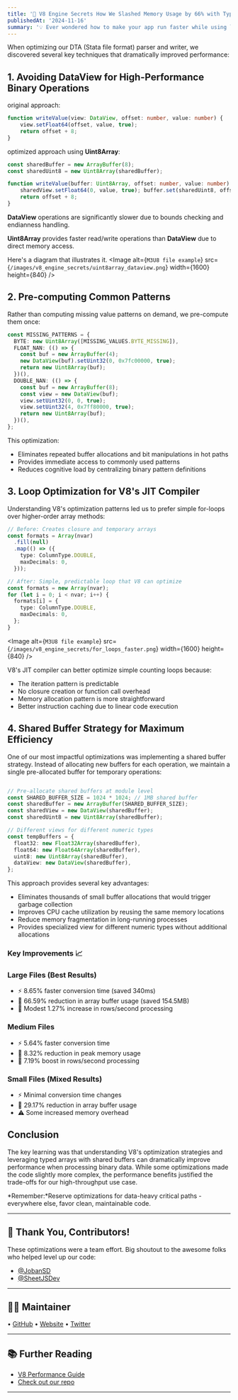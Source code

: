 ```yaml
---
title: '🚀 V8 Engine Secrets How We Slashed Memory Usage by 66% with TypedArrays'
publishedAt: '2024-11-16'
summary: '💡 Ever wondered how to make your app run faster while using less memory? educe memory usage by 66% and boost processing speed by 10%—all by optimizing how we handle data!'
---
```


When optimizing our DTA (Stata file format) parser and writer, we discovered several key techniques that dramatically improved performance:

## 1. Avoiding DataView for High-Performance Binary Operations
original approach: 
```ts
function writeValue(view: DataView, offset: number, value: number) {  
	view.setFloat64(offset, value, true);
	return offset + 8; 
}
```
optimized approach using **Uint8Array**:
```ts
const sharedBuffer = new ArrayBuffer(8); 
const sharedUint8 = new Uint8Array(sharedBuffer); 

function writeValue(buffer: Uint8Array, offset: number, value: number) {
	sharedView.setFloat64(0, value, true); buffer.set(sharedUint8, offset);
	return offset + 8; 
}
```
**DataView** operations are significantly slower due to bounds checking and endianness handling. 

**Uint8Array** provides faster read/write operations than **DataView** due to direct memory access.

Here's a diagram that illustrates it.
<Image
  alt={`M3U8 file example`}
  src={`/images/v8_engine_secrets/uint8array_dataview.png`}
  width={1600}
  height={840} 
/>

## 2. Pre-computing Common Patterns
Rather than computing missing value patterns on demand, we pre-compute them once: 

```ts
const MISSING_PATTERNS = {
  BYTE: new Uint8Array([MISSING_VALUES.BYTE_MISSING]),
  FLOAT_NAN: (() => {
    const buf = new ArrayBuffer(4);
    new DataView(buf).setUint32(0, 0x7fc00000, true);
    return new Uint8Array(buf);
  })(),
  DOUBLE_NAN: (() => {
    const buf = new ArrayBuffer(8);
    const view = new DataView(buf);
    view.setUint32(0, 0, true);
    view.setUint32(4, 0x7ff80000, true);
    return new Uint8Array(buf);
  })(),
};
```

This optimization:
* Eliminates repeated buffer allocations and bit manipulations in hot paths
* Provides immediate access to commonly used patterns 
* Reduces cognitive load by centralizing binary pattern definitions
## 3. Loop Optimization for V8's JIT Compiler
Understanding V8's optimization patterns led us to prefer simple for-loops over higher-order array methods:

```ts
// Before: Creates closure and temporary arrays
const formats = Array(nvar)
  .fill(null)
  .map(() => ({
    type: ColumnType.DOUBLE,
    maxDecimals: 0,
  }));

// After: Simple, predictable loop that V8 can optimize
const formats = new Array(nvar);
for (let i = 0; i < nvar; i++) {
  formats[i] = {
    type: ColumnType.DOUBLE,
    maxDecimals: 0,
  };
}
```

<Image
  alt={`M3U8 file example`}
  src={`/images/v8_engine_secrets/for_loops_faster.png`}
  width={1600}
  height={840} 
/>

V8's JIT compiler can better optimize simple counting loops because:
* The iteration pattern is predictable
* No closure creation or function call overhead
* Memory allocation pattern is more straightforward
* Better instruction caching due to linear code execution

## 4. Shared Buffer Strategy for Maximum Efficiency
One of our most impactful optimizations was implementing a shared buffer strategy.
Instead of allocating new buffers for each operation, we maintain a single pre-allocated buffer for temporary operations:
```ts

// Pre-allocate shared buffers at module level
const SHARED_BUFFER_SIZE = 1024 * 1024; // 1MB shared buffer
const sharedBuffer = new ArrayBuffer(SHARED_BUFFER_SIZE);
const sharedView = new DataView(sharedBuffer);
const sharedUint8 = new Uint8Array(sharedBuffer);

// Different views for different numeric types
const tempBuffers = {
  float32: new Float32Array(sharedBuffer),
  float64: new Float64Array(sharedBuffer),
  uint8: new Uint8Array(sharedBuffer),
  dataView: new DataView(sharedBuffer),
};
```

This approach provides several key advantages:
* Eliminates thousands of small buffer allocations that would trigger garbage collection
* Improves CPU cache utilization by reusing the same memory locations
* Reduce memory fragmentation in long-running processes
* Provides specialized view for different numeric types without additional allocations

### Key Improvements 📈
### Large Files (Best Results)

- ⚡ 8.65% faster conversion time (saved 340ms)
- 💾 66.59% reduction in array buffer usage (saved 154.5MB)
- 🔄 Modest 1.27% increase in rows/second processing

### Medium Files

- ⚡ 5.64% faster conversion time
- 💾 8.32% reduction in peak memory usage
- 🔄 7.19% boost in rows/second processing

### Small Files (Mixed Results)

- ⚡ Minimal conversion time changes
- 💾 29.17% reduction in array buffer usage
- ⚠️ Some increased memory overhead

## Conclusion
The key learning was that understanding V8's optimization strategies and leveraging typed arrays with shared buffers can dramatically improve performance when processing binary data. While some optimizations made the code slightly more complex, the performance benefits justified the trade-offs for our high-throughput use case.

*Remember:*Reserve optimizations for data-heavy critical paths - everywhere else, favor clean, maintainable code.



--- 

## 🙌 Thank You, Contributors!

These optimizations were a team effort. Big shoutout to the awesome folks who helped level up our code:
* [@JobanSD](https://github.com/JobanSD)
* [@SheetJSDev](https://github.com/SheetJSDev)

---

## 🧑‍💻 Maintainer

• [GitHub](https://github.com/asadbek064) 
• [Website](https://asadk.dev) 
• [Twitter](https://x.com/realasadbek)

---

## 📚 Further Reading

* [V8 Performance Guide](https://github.com/thlorenz/v8-perf)
* [Check out our repo](https://git.sheetjs.com/sheetjs/sheetjs/src/branch/master/packages/dta)

---